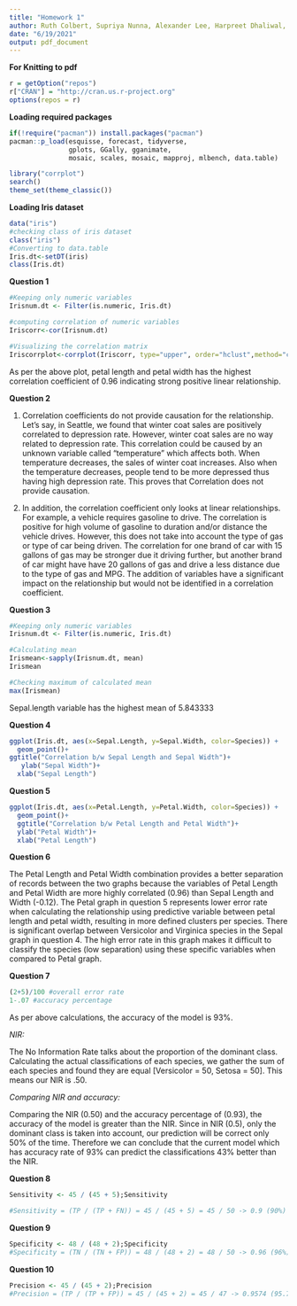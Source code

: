 ---
title: "Homework 1"
author: Ruth Colbert, Supriya Nunna, Alexander Lee, Harpreet Dhaliwal, Wenjuan Han, Arunabh Saikia
date: "6/19/2021"
output: pdf_document
---

__For Knitting to pdf__
```{r knitting to pdf}
r = getOption("repos")
r["CRAN"] = "http://cran.us.r-project.org"
options(repos = r)
```


__Loading required packages__
```{r loadpackages}
if(!require("pacman")) install.packages("pacman")
pacman::p_load(esquisse, forecast, tidyverse, 
               gplots, GGally, gganimate,
               mosaic, scales, mosaic, mapproj, mlbench, data.table)

library("corrplot")
search()
theme_set(theme_classic())
```

__Loading Iris dataset__

```{r Iris Data Table}
data("iris")
#checking class of iris dataset
class("iris")
#Converting to data.table 
Iris.dt<-setDT(iris)
class(Iris.dt)
```

__Question 1__
```{r Question 1}
#Keeping only numeric variables
Irisnum.dt <- Filter(is.numeric, Iris.dt)

#computing correlation of numeric variables
Iriscorr<-cor(Irisnum.dt)

#Visualizing the correlation matrix
Iriscorrplot<-corrplot(Iriscorr, type="upper", order="hclust",method="circle",addCoef.col = "Green")

```
As per the above plot, petal length and petal width has the highest correlation coefficient of 0.96 indicating strong positive linear relationship.

__Question 2__

1) Correlation coefficients do not provide causation for the relationship. Let’s say, in Seattle, we found that winter coat sales are positively correlated to depression rate. However, winter coat sales are no way related to depression rate. This correlation could be caused by an unknown variable called “temperature” which affects both. When temperature decreases, the sales of winter coat increases. Also when the temperature decreases, people tend to be more depressed thus having high depression rate. This proves that Correlation does not provide causation. 

2) In addition, the correlation coefficient only looks at linear relationships. For example, a vehicle requires gasoline to drive. The correlation is positive for high volume of gasoline to duration and/or distance the vehicle drives. However, this does not take into account the type of gas or type of car being driven. The correlation for one brand of car with 15 gallons of gas may be stronger due it driving further, but another brand of car might have have 20 gallons of gas and drive a less distance due to the type of gas and MPG. The addition of variables have a significant impact on the relationship but would not be identified in a correlation coefficient.

__Question 3__

```{r Mean}
#Keeping only numeric variables
Irisnum.dt <- Filter(is.numeric, Iris.dt)

#Calculating mean
Irismean<-sapply(Irisnum.dt, mean)
Irismean
```
```{r}
#Checking maximum of calculated mean
max(Irismean)
```
Sepal.length variable has the highest mean of 5.843333

__Question 4__

```{r Sepal Relationship}
ggplot(Iris.dt, aes(x=Sepal.Length, y=Sepal.Width, color=Species)) +
  geom_point()+
ggtitle("Correlation b/w Sepal Length and Sepal Width")+
   ylab("Sepal Width")+
  xlab("Sepal Length")
```

__Question 5__

```{r Petal Relatioship}
ggplot(Iris.dt, aes(x=Petal.Length, y=Petal.Width, color=Species)) +
  geom_point()+
  ggtitle("Correlation b/w Petal Length and Petal Width")+
  ylab("Petal Width")+
  xlab("Petal Length")
```

__Question 6__

The Petal Length and Petal Width combination provides a better separation of records between the two graphs because the variables of Petal Length and Petal Width are more highly correlated (0.96) than Sepal Length and Width (-0.12). The Petal graph in question 5 represents lower error rate when calculating the relationship using predictive variable between petal length and petal width, resulting in more defined clusters per species. There is significant overlap between Versicolor and Virginica species in the Sepal graph in question 4. The high error rate in this graph makes it difficult to classify the species (low separation) using these specific variables when compared to Petal graph.

__Question 7__

```{r Confusion Matrix Accuracy}
(2+5)/100 #overall error rate
1-.07 #accuracy percentage

```

As per above calculations, the accuracy of the model is 93%.

_NIR:_

The No Information Rate talks about the proportion of the dominant class. Calculating the actual classifications of each species, we gather the sum of each species and found they are equal [Versicolor = 50, Setosa = 50]. This means our NIR is .50. 

_Comparing NIR and accuracy: _

Comparing the NIR (0.50) and the accuracy percentage of (0.93), the accuracy of the model is greater than the NIR. Since in NIR (0.5), only the dominant class is taken into account, our prediction will be correct only 50% of the time. Therefore we can conclude that the current model which has accuracy rate of 93% can predict the classifications 43% better than the NIR.

__Question 8__
``` {r Sensitivity}

Sensitivity <- 45 / (45 + 5);Sensitivity

#Sensitivity = (TP / (TP + FN)) = 45 / (45 + 5) = 45 / 50 -> 0.9 (90%)
```

__Question 9__
``` {r Specificity}

Specificity <- 48 / (48 + 2);Specificity
#Specificity = (TN / (TN + FP)) = 48 / (48 + 2) = 48 / 50 -> 0.96 (96%)
```

__Question 10__
``` {r Precision}
Precision <- 45 / (45 + 2);Precision
#Precision = (TP / (TP + FP)) = 45 / (45 + 2) = 45 / 47 -> 0.9574 (95.74%)

```


